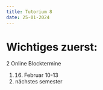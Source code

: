 ```yaml
---
title: Tutorium 8
date: 25-01-2024
---
```


# Wichtiges zuerst: 

2 Online Blocktermine

1.  <div>

    16. Februar 10-13

    </div>

2.  nächstes semester
